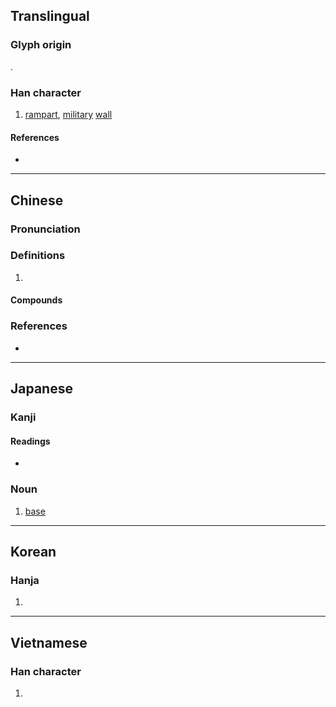 {{character info/new}}
{{also|垒|塁}}
==Translingual==
{{Han simplified forms|壘|塁|垒}}

===Glyph origin===
{{Han etym}}
{{Han compound|畾|土|ls=psc|c1=p|c2=s|t2=earth}}.

===Han character===
{{Han char|rn=32|rad=土|as=15|sn=18|four=60104|canj=WWWG|ids=⿱畾土}}

# [[rampart]], [[military]] [[wall]]

====References====
* {{Han ref|kx=0241.240|dkj=05574|dj=0481.150|hdz=10498.030|uh=58D8|ud=22744|bh=C253|bd=49747}}

----

==Chinese==
{{zh-forms|s=垒}}

===Pronunciation===
{{zh-pron
|m=lěi
|c=leoi5,leot6
|mn=lúi
|mc=y
|oc=y
|cat=
}}

===Definitions===
{{zh-hanzi}}

# {{rfdef|zh}}

====Compounds====
{{zh-der|全壘打|四郊多壘|地壘|堡壘|壁壘|壁壘分明|壘包|壘塊|壘塹|壘壘|壘球|壘砌|壘窠兒|對壘|故壘|本壘|深溝堅壘|深溝高壘|溝壘|滑壘|滿壘|炮壘|營壘|玉壘山|盜壘|神荼鬱壘|空中堡壘|臨軍對壘|荼壘|街壘|跑壘|酒澆壘塊|關稅壁壘|食壘|高壁深壘|高壘深塹|高壘深壁|高壘深溝|鬱壘|魁壘}}

===References===
* {{R:yue:Hanzi}}

----

==Japanese==

===Kanji===
{{ja-kanji|grade=|rs=土15|style=ky|shin=塁}}

====Readings====
* {{ja-readings|on=[[るい]] (rui)|kun=[[とりで]] (toride)}}

{{ja-kanjitab|るい|yomi=o}}

===Noun===
{{ja-noun|るい|shin=塁}}

# {{lb|ja|baseball|sort=るい}} [[base]]

----

==Korean==

===Hanja===
{{ko-hanja|hangeul=[[루]], [[유]]|rv=ru, yu|mr=ru, yu}}

# {{defn|lang=ko|sort=土15}}

----

==Vietnamese==

===Han character===
{{vi-hantu|[[luỹ]]|rs=土15}}

# {{defn|lang=vi|sort=土15}}